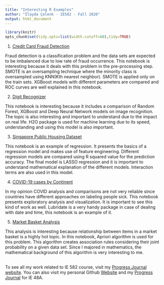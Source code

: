 ```yaml
---
title: "Interesting R Examples"
author: "İlayda Çelenk - IE582 - Fall 2020"
output: html_document
---
```

```r
library(knitr)
opts_chunk$set(tidy.opts=list(width.cutoff=60),tidy=TRUE)
```

1. [Credit Card Fraud Detection](https://www.kaggle.com/lmorgan95/fraud-detection-smote-xgboost-business-impact)

Fraud detection is a classification problem and the data sets are expected to be imbalanced due to low rate of fraud occurrence. This notebook is interesting because it deals with this problem in the pre-processing step. SMOTE is an oversampling technique where the minority class is oversampled using KNN(Kth nearest neighbor). SMOTE is applied only on the train sets. XGBoost models with different parameters are compared and ROC curves are well explained in this notebook. 

2. [Digit Recognizer](https://www.kaggle.com/arathee2/random-forest-vs-xgboost-vs-deep-neural-network)

This notebook is interesting because it includes a comparison of Random Forest, XGBoost and Deep Neural Network models on image recognition. The topic is also interesting and important to understand due to the impact on real life. H2O package is used for machine learning due to its speed, understanding and using this model is also important.

3. [Singapore Public Housing Dataset](https://www.kaggle.com/lizexi/singapore-s-public-housing-eda-price-predictions)

This notebook is an example of regression. It presents the basics of a regression model and makes use of feature engineering. Different regression models are compared using R squared value for the prediction accuracy. The final model is LASSO regression and it is important to understand mathematical explanation of the different models. Interaction terms are also used in this model. 

4. [COVID-19 cases by Continent](https://www.kaggle.com/okwirjulius/visualizations-of-covid-19-cases-in-africa)

In my opinion COVID analysis and comparisons are not very reliable since countries have different approaches on labeling people sick. This notebook presents exploratory analysis and visualization. It is important to see this kind of work as well. Lubridate is a very handy package in case of dealing with date and time, this notebook is an example of it.


5. [Market Basket Analysis](https://www.kaggle.com/xvivancos/market-basket-analysis)

This analysis is interesting because relationship between items in a market basket is a highly hot topic. In this notebook, Apriori algorithm is used for this problem. This algorithm creates association rules considering their joint probability on a given data set. Since I majored in mathematics, the mathematical background of this algorithm is very interesting to me.


<br>To see all my work related to IE 582 course, visit my [Progress Journal website](https://bu-ie-582.github.io/fall20-ilaydacelenk/). You can also visit my personal Github [Website](https://ilaydacelenk.github.io/) and my [Progress Journal](https://pjournal.github.io/boun01-ilaydacelenk/) for IE 48A.
